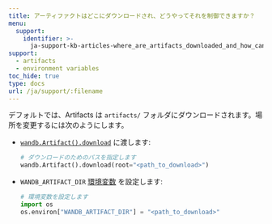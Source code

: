 ```yaml
---
title: アーティファクトはどこにダウンロードされ、どうやってそれを制御できますか？
menu:
  support:
    identifier: >-
      ja-support-kb-articles-where_are_artifacts_downloaded_and_how_can_i_control_that
support:
  - artifacts
  - environment variables
toc_hide: true
type: docs
url: /ja/support/:filename
---
```

デフォルトでは、Artifacts は `artifacts/` フォルダにダウンロードされます。場所を変更するには次のようにします。

- [`wandb.Artifact().download`](/ja/ref/python/public-api/api) に渡します:

    ```python
    # ダウンロードのためのパスを指定します
    wandb.Artifact().download(root="<path_to_download>")
    ```

- `WANDB_ARTIFACT_DIR` [環境変数](/ja/guides/models/track/environment-variables) を設定します:

    ```python
    # 環境変数を設定します
    import os
    os.environ["WANDB_ARTIFACT_DIR"] = "<path_to_download>"
    ```